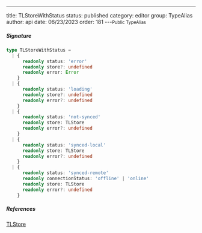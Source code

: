 ---
title: TLStoreWithStatus
status: published
category: editor
group: TypeAlias
author: api
date: 06/23/2023
order: 181
---<Small>Public TypeAlias</Small>




##### Signature


```ts
type TLStoreWithStatus =
  | {
      readonly status: 'error'
      readonly store?: undefined
      readonly error: Error
    }
  | {
      readonly status: 'loading'
      readonly store?: undefined
      readonly error?: undefined
    }
  | {
      readonly status: 'not-synced'
      readonly store: TLStore
      readonly error?: undefined
    }
  | {
      readonly status: 'synced-local'
      readonly store: TLStore
      readonly error?: undefined
    }
  | {
      readonly status: 'synced-remote'
      readonly connectionStatus: 'offline' | 'online'
      readonly store: TLStore
      readonly error?: undefined
    }
```

##### References

[TLStore](/gen/tlschema/TLStore-type)

